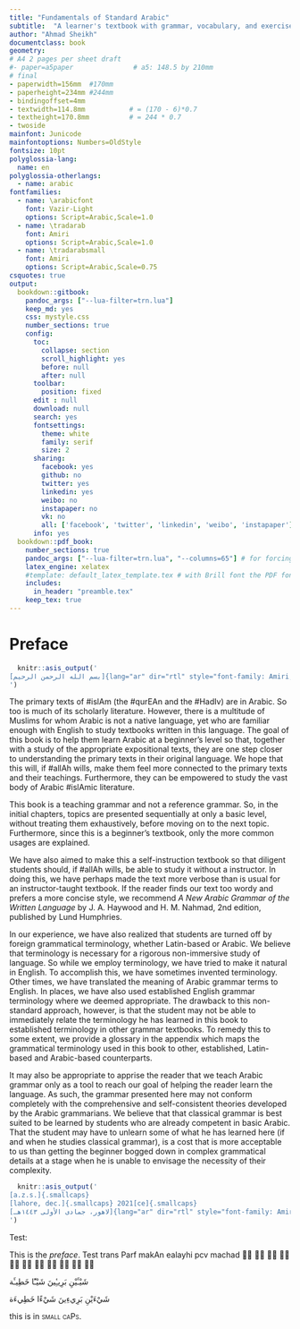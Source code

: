 ```yaml
---
title: "Fundamentals of Standard Arabic"
subtitle:  "A learner's textbook with grammar, vocabulary, and exercises"
author: "Ahmad Sheikh"
documentclass: book
geometry:
# A4 2 pages per sheet draft
#- paper=a5paper               # a5: 148.5 by 210mm
# final
- paperwidth=156mm  #170mm
- paperheight=234mm #244mm
- bindingoffset=4mm
- textwidth=114.8mm           # = (170 - 6)*0.7
- textheight=170.8mm          # = 244 * 0.7
- twoside
mainfont: Junicode
mainfontoptions: Numbers=OldStyle
fontsize: 10pt
polyglossia-lang:
  name: en
polyglossia-otherlangs:
  - name: arabic
fontfamilies:
  - name: \arabicfont
    font: Vazir-Light
    options: Script=Arabic,Scale=1.0
  - name: \tradarab
    font: Amiri
    options: Script=Arabic,Scale=1.0
  - name: \tradarabsmall
    font: Amiri
    options: Script=Arabic,Scale=0.75
csquotes: true
output:
  bookdown::gitbook:
    pandoc_args: ["--lua-filter=trn.lua"]
    keep_md: yes
    css: mystyle.css
    number_sections: true
    config:
      toc:
        collapse: section
        scroll_highlight: yes
        before: null
        after: null
      toolbar:
        position: fixed
      edit : null
      download: null
      search: yes
      fontsettings:
        theme: white
        family: serif
        size: 2
      sharing:
        facebook: yes
        github: no
        twitter: yes
        linkedin: yes
        weibo: no
        instapaper: no
        vk: no
        all: ['facebook', 'twitter', 'linkedin', 'weibo', 'instapaper']
      info: yes
  bookdown::pdf_book:
    number_sections: true
    pandoc_args: ["--lua-filter=trn.lua", "--columns=65"] # for forcing word wrap in pipe tables
    latex_engine: xelatex
    #template: default_latex_template.tex # with Brill font the PDF font is too large and this needs to be uncommented. includes and in_header should then be commented
    includes:
      in_header: "preamble.tex"
    keep_tex: true
---
```


# Preface {-}
<!--The following line is needed because Preface is an unnumbered chapter and otherwise fancy header will print the header text for the previous chapter "Contents"-->
\markboth{Preface}{Preface}

```r
  knitr::asis_output('
[بسم الله الرحمن الرحيم]{lang="ar" dir="rtl" style="font-family: Amiri;"}
')
```
```{=latex}
\RL{\tradarab{بسم الله الرحمن الرحيم}}
```
<!--Sunnah are the sayings and actions of the Prophet صلى الله عليه وسلم. Hadith is the text by which we know the sunnah.-->

The primary texts of [#islAm]{.trn2} (the [#qurEAn]{.trn2} and the [#HadIv]{.trn2}) are in Arabic. So too is much of its scholarly literature. However, there is a multitude of Muslims for whom Arabic is not a native language, yet who are familiar enough with English to study textbooks written in this language. The goal of this book is to help them learn Arabic at a beginner's level so that, together with a study of the appropriate expositional texts, they are one step closer to understanding the primary texts in their original language. We hope that this will, if [#allAh]{.trn2} wills, make them feel more connected to the primary texts and their teachings. Furthermore, they can be empowered to study the vast body of Arabic [#islAm]{.trn2}ic literature.

This book is a teaching grammar and not a reference grammar. So, in the initial chapters, topics are presented sequentially at only a basic level, without treating them exhaustively, before moving on to the next topic. Furthermore, since this is a beginner's textbook, only the more common usages are explained.

We have also aimed to make this a self-instruction textbook so that diligent students should, if [#allAh]{.trn2} wills, be able to study it without a instructor. In doing this, we have perhaps made the text more verbose than is usual for an instructor-taught textbook. If the reader finds our text too wordy and prefers a more concise style, we recommend *A New Arabic Grammar of the Written Language* by J. A. Haywood and H. M. Nahmad, 2nd edition, published by Lund Humphries.

In our experience, we have also realized that students are turned off by foreign grammatical terminology, whether Latin-based or Arabic. We believe that terminology is necessary for a rigorous non-immersive study of language. So while we employ terminology, we have tried to make it natural in English. To accomplish this, we have sometimes invented terminology. Other times, we have translated the meaning of Arabic grammar terms to English. In places, we have also used established English grammar terminology where we deemed appropriate. The drawback to this non-standard approach, however, is that the student may not be able to immediately relate the terminology he has learned in this book to established terminology in other grammar textbooks. To remedy this to some extent, we provide a glossary in the appendix which maps the grammatical terminology used in this book to other, established, Latin-based and Arabic-based counterparts.

It may also be appropriate to apprise the reader that we teach Arabic grammar only as a tool to reach our goal of helping the reader learn the language. As such, the grammar presented here may not conform completely with the comprehensive and self-consistent theories developed by the Arabic grammarians. We believe that that classical grammar is best suited to be learned by students who are already competent in basic Arabic. That the student may have to unlearn some of what he has learned here (if and when he studies classical grammar), is a cost that is more acceptable to us than getting the beginner bogged down in complex grammatical details at a stage when he is unable to envisage the necessity of their complexity.

```r
  knitr::asis_output('
[a.z.s.]{.smallcaps}  
[lahore, dec.]{.smallcaps} 2021[ce]{.smallcaps}  
[لاهور، جمادى الأولى ١٤٤٣هـ‍]{lang="ar" dir="rtl" style="font-family: Amiri; font-size: 0.75em;"}
')
```
```{=latex}
\medskip
\null\hfill\begin{tabular}{@{}l@{}}
\textsc{a.z.s.}\\
\textsc{lahore, dec. 2021ce}\\
\end{tabular}
\vspace*{-\baselineskip}
\vspace*{2mm}
\begin {flushright}
\RL{\tradarabsmall{لاهور، جمادى الأولى ١٤٤٣ه‍}}
\end {flushright}
```

Test:

This is the _preface_. Test trans [Parf makAn ealayhi pcv machad]{.trn} [◌َ  ◌ً  ◌ِ  ◌ٍ  ◌ُ  ◌ٌ  ◌ْ  ◌ّ  ◌ٰ  ◌ٔ  ◌ٕ  ]{.ar}

[شَيْـَٔيْنِ بَرِيـِٔينَ شَيْـًٔا خَطِيـَٔة]{.ar}

[شَيْءَيْنِ بَرِيءِينَ شَيْءًا خَطِيءَة]{.ar}


this is in [small caPs]{.smallcaps}.

<!--```{=latex}
\lipsum[1-149]
```-->
<!--```{=latex}
\mainmatter
```-->

